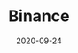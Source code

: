 ---
title: Binance
status: publish
date: 2020-09-24
slug: A short description for this item
website: https://accounts.binance.com/en/register?ref=36062535 
twitter:
logo:
featured_img: https://wp.gcap1.iotex.io/wp-content/uploads/2020/09/biance_logo.png
telegram:
---